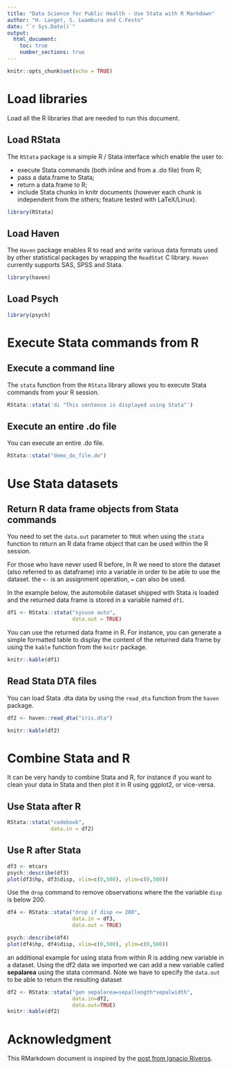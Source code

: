 ```yaml
---
title: "Data Science for Public Health - Use Stata with R Markdown"
author: "H. Langet, S. Lwambura and C.Festo"
date: "`r Sys.Date()`"
output:
  html_document:
    toc: true
    number_sections: true
---
```


```r
knitr::opts_chunk$set(echo = TRUE)
```

# Load libraries

Load all the R libraries that are needed to run this document.

## Load RStata

The `RStata` package is a simple R / Stata interface which enable the user to:

* execute Stata commands (both inline and from a .do file) from R;
* pass a data.frame to Stata;
* return a data.frame to R;
* include Stata chunks in knitr documents (however each chunk is independent from the others; feature tested with LaTeX/Linux).

```r
library(RStata)
```

## Load Haven

The `Haven` package enables R to read and write various data formats used by other statistical packages by wrapping the `ReadStat` C library. `Haven` currently supports SAS, SPSS and Stata.

```r
library(haven)
```

## Load Psych

```r
library(psych)
```

# Execute Stata commands from R

## Execute a command line

The `stata` function from the `RStata` library allows you to execute Stata commands from your R session.

```r
RStata::stata('di "This sentence is displayed using Stata"')
```

## Execute an entire .do file

You can execute an entire .do file.

```r
RStata::stata("demo_do_file.do")
```

# Use Stata datasets

## Return R data frame objects from Stata commands

You need to set the `data.out` parameter to `TRUE` when using the `stata` function to return an R data frame object that can be used within the R session.

For those who have never used R before, In R we need to store the dataset (also referred to as dataframe) into a variable in order to be able to use the dataset. the `<-` is an assignment operation, `=` can also be used.

In the example below, the automobile dataset shipped with Stata is loaded and the returned data frame is stored in a variable named `df1`. 

```r
df1 <- RStata::stata("sysuse auto",
                     data.out = TRUE)
```

You can use the returned data frame in R. For instance, you can generate a simple formatted table to display the content of the returned data frame by using the `kable` function from the `knitr` package.

```r
knitr::kable(df1)
```

## Read Stata DTA files

You can load Stata .dta data by using the `read_dta` function from the `haven` package.

```r
df2 <- haven::read_dta("iris.dta")
```

```r
knitr::kable(df2)
```
# Combine Stata and R

It can be very handy to combine Stata and R, for instance if you want to clean your data in Stata and then plot it in R using ggplot2, or vice-versa.

## Use Stata after R

```r
RStata::stata("codebook",
              data.in = df2)
```

## Use R after Stata

```r
df3 <- mtcars
psych::describe(df3)
plot(df3$hp, df3$disp, xlim=c(0,500), ylim=c(0,500))
```
Use the `drop` command to remove observations where the the variable `disp` is below 200.

```r
df4 <- RStata::stata("drop if disp <= 200",
                     data.in = df3,
                     data.out = TRUE)
```
```r
psych::describe(df4)
plot(df4$hp, df4$disp, xlim=c(0,500), ylim=c(0,500))
```

an additional example for using stata from within R is adding new variable in a dataset. Using the df2 data we imported we can add a new variable called **sepalarea** using the stata command. 
Note we have to specify the `data.out` to be able to return the resulting dataset

```r
df2 <- RStata::stata("gen sepalarea=sepallength*sepalwidth",
                     data.in=df2,
                     data.out=TRUE)
knitr::kable(df2)
```

# Acknowledgment

This RMarkdown document is inspired by the [post from Ignacio Riveros](https://ignacioriveros1.github.io/r/2020/03/22/r_and_stata.html).
